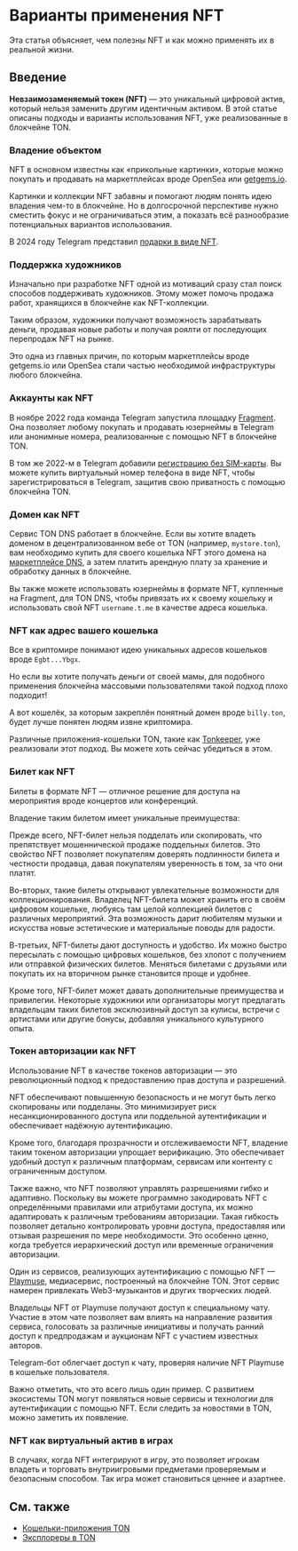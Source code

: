 
# Варианты применения NFT

Эта статья объясняет, чем полезны NFT и как можно применять их в реальной жизни.

## Введение

**Невзаимозаменяемый токен (NFT)** — это уникальный цифровой актив, который нельзя заменить другим идентичным активом. В этой статье описаны подходы и варианты использования NFT, уже реализованные в блокчейне TON.

### Владение объектом

NFT в основном известны как «прикольные картинки», которые можно покупать и продавать на маркетплейсах вроде OpenSea или [getgems.io](https://getgems.io).

Картинки и коллекции NFT забавны и помогают людям понять идею владения чем-то в блокчейне. Но в долгосрочной перспективе нужно сместить фокус и не ограничиваться этим, а показать всё разнообразие потенциальных вариантов использования.

В 2024 году Telegram представил [подарки в виде NFT](https://telegram.org/blog/wear-gifts-blockchain-and-more#move-gifts-to-the-blockchain).

### Поддержка художников

Изначально при разработке NFT одной из мотиваций сразу стал поиск способов поддерживать художников. Этому может помочь продажа работ, хранящихся в блокчейне как NFT-коллекции.

Таким образом, художники получают возможность зарабатывать деньги, продавая новые работы и получая роялти от последующих перепродаж NFT на рынке.

Это одна из главных причин, по которым маркетплейсы вроде getgems.io или OpenSea стали частью необходимой инфраструктуры любого блокчейна.

### Аккаунты как NFT

В ноябре 2022 года команда Telegram запустила площадку [Fragment](https://fragment.com/). Она позволяет любому покупать и продавать юзернеймы в Telegram или анонимные номера, реализованные с помощью NFT в блокчейне TON.

В том же 2022-м в Telegram добавили [регистрацию без SIM-карты](https://telegram.org/blog/ultimate-privacy-topics-2-0#sign-up-without-a-sim-card). Вы можете купить виртуальный номер телефона в виде NFT, чтобы зарегистрироваться в Telegram, защитив свою приватность с помощью блокчейна TON.

### Домен как NFT

Сервис TON DNS работает в блокчейне. Если вы хотите владеть доменом в децентрализованном вебе от TON (например, `mystore.ton`), вам необходимо купить для своего кошелька NFT этого домена на [маркетплейсе DNS](https://dns.ton.org/), а затем платить арендную плату за хранение и обработку данных в блокчейне.

Вы также можете использовать юзернеймы в формате NFT, купленные на Fragment, для TON DNS, чтобы привязать их к своему кошельку и использовать свой NFT `username.t.me` в качестве адреса кошелька.

### NFT как адрес вашего кошелька

Все в криптомире понимают идею уникальных адресов кошельков вроде `Egbt...Ybgx`.

Но если вы хотите получать деньги от своей мамы, для подобного применения блокчейна массовыми пользователями такой подход плохо подходит!

А вот кошелёк, за которым закреплён понятный домен вроде `billy.ton`, будет лучше понятен людям извне криптомира.

Различные приложения-кошельки TON, такие как [Tonkeeper](https://tonkeeper.com/), уже реализовали этот подход. Вы можете хоть сейчас убедиться в этом.

### Билет как NFT

Билеты в формате NFT — отличное решение для доступа на мероприятия вроде концертов или конференций.

Владение таким билетом имеет уникальные преимущества:

Прежде всего, NFT-билет нельзя подделать или скопировать, что препятствует мошеннической продаже поддельных билетов. Это свойство NFT позволяет покупателям доверять подлинности билета и честности продавца, давая покупателям уверенность в том, за что они платят.

Во-вторых, такие билеты открывают увлекательные возможности для коллекционирования. Владелец NFT-билета может хранить его в своём цифровом кошельке, любуясь там целой коллекцией билетов с различных мероприятий. Эта возможность дарит любителям музыки и искусства новые эстетические и материальные поводы для радости.

В-третьих, NFT-билеты дают доступность и удобство. Их можно быстро пересылать с помощью цифровых кошельков, без хлопот с получением или отправкой физических билетов. Меняться билетами с друзьями или покупать их на вторичном рынке становится проще и удобнее.

Кроме того, NFT-билет может давать дополнительные преимущества и привилегии. Некоторые художники или организаторы могут предлагать владельцам таких билетов эксклюзивный доступ за кулисы, встречи с артистами или другие бонусы, добавляя уникального культурного опыта.

### Токен авторизации как NFT

Использование NFT в качестве токенов авторизации — это революционный подход к предоставлению прав доступа и разрешений.

NFT обеспечивают повышенную безопасность и не могут быть легко скопированы или подделаны. Это минимизирует риск несанкционированного доступа или поддельной аутентификации и обеспечивает надёжную аутентификацию.

Кроме того, благодаря прозрачности и отслеживаемости NFT, владение таким токеном авторизации упрощает верификацию. Это обеспечивает удобный доступ к различным платформам, сервисам или контенту с ограниченным доступом.

Также важно, что NFT позволяют управлять разрешениями гибко и адаптивно. Поскольку вы можете программно закодировать NFT с определёнными правилами или атрибутами доступа, их можно адаптировать к различным требованиям авторизации. Такая гибкость позволяет детально контролировать уровни доступа, предоставляя или отзывая разрешения по мере необходимости. Это особенно ценно, когда требуется иерархический доступ или временные ограничения авторизации.

Один из сервисов, реализующих аутентификацию с помощью NFT — [Playmuse](https://playmuse.org/), медиасервис, построенный на блокчейне TON. Этот сервис намерен привлекать Web3-музыкантов и других творческих людей.

Владельцы NFT от Playmuse получают доступ к специальному чату. Участие в этом чате позволяет вам влиять на направление развития сервиса, голосовать за различные инициативы и получать ранний доступ к предпродажам и аукционам NFT с участием известных авторов.

Telegram-бот облегчает доступ к чату, проверяя наличие NFT Playmuse в кошельке пользователя.

Важно отметить, что это всего лишь один пример. С развитием экосистемы TON могут появляться новые сервисы и технологии для аутентификации с помощью NFT. Если следить за новостями в TON, можно заметить их появление.

### NFT как виртуальный актив в играх

В случаях, когда NFT интегрируют в игру, это позволяет игрокам владеть и торговать внутриигровыми предметами проверяемым и безопасным способом. Так игра может становиться ценнее и азартнее.

## См. также

- [Кошельки-приложения TON](/v3/concepts/dive-into-ton/ton-ecosystem/wallet-apps)
- [Эксплореры в TON](/v3/concepts/dive-into-ton/ton-ecosystem/explorers-in-ton)

<Feedback />
